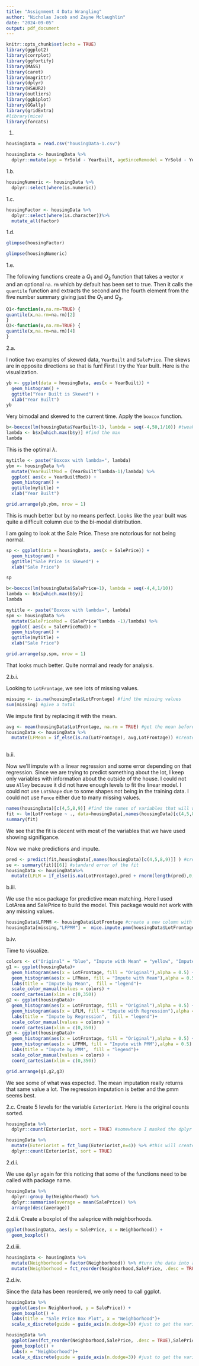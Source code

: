 ```yaml
---
title: "Assignment 4 Data Wrangling"
author: "Nicholas Jacob and Zayne Mclaughlin"
date: "2024-09-05"
output: pdf_document
---
```


```r
knitr::opts_chunk$set(echo = TRUE)
library(ggplot2)
library(corrplot)
library(ggfortify)
library(MASS)
library(caret)
library(magrittr)
library(dplyr)
library(HSAUR2)
library(outliers)
library(ggbiplot)
library(GGally)
library(gridExtra)
#library(mice)
library(forcats)
```

1.
```r
housingData = read.csv("housingData-1.csv")

housingData <- housingData %>%
  dplyr::mutate(age = YrSold - YearBuilt, ageSinceRemodel = YrSold - YearRemodAdd, ageofGarage = YrSold - GarageYrBlt)
```
1.b.

```r
housingNumeric <- housingData %>% 
  dplyr::select(where(is.numeric))

```
1.c.
```r
housingFactor <- housingData %>% 
  dplyr::select(where(is.character))%>%
  mutate_all(factor)
```

1.d.
```r
glimpse(housingFactor)
```
```r
glimpse(housingNumeric)
```
1.e.

The following functions create a $Q_1$ and $Q_3$ function that takes a vector $x$ and an optional `na.rm` which by default has been set to true.  Then it calls the `quantile` function and extracts the second and the fourth element from the five number summary giving just the $Q_1$ and $Q_3$.
```r
Q1<-function(x,na.rm=TRUE) {
quantile(x,na.rm=na.rm)[2]
}
Q3<-function(x,na.rm=TRUE) {
quantile(x,na.rm=na.rm)[4]
}
```

2.a.

I notice two examples of skewed data, `YearBuilt` and `SalePrice`.  The skews are in opposite directions so that is fun!  First I try the Year built.  Here is the visualization.

```r
yb <- ggplot(data = housingData, aes(x = YearBuilt)) +
  geom_histogram() +
  ggtitle("Year Built is Skewed") +
  xlab("Year Built")
yb
```

Very bimodal and skewed to the current time.  Apply the `boxcox` function.

```r
b<-boxcox(lm(housingData$YearBuilt~1), lambda = seq(-4,50,1/10)) #tweaked the limits until found the correct parameter for this
lambda <- b$x[which.max(b$y)] #find the max
lambda
```

This is the optimal $\lambda$.

```r
mytitle <- paste("Boxcox with lambda=", lambda)
ybm <- housingData %>%
  mutate(YearBuiltMod = (YearBuilt^lambda-1)/lambda) %>%
  ggplot( aes(x = YearBuiltMod)) +
  geom_histogram() +
  ggtitle(mytitle) +
  xlab("Year Built")

grid.arrange(yb,ybm, nrow = 1)
```
This is much better but by no means perfect.  Looks like the year built was quite a difficult column due to the bi-modal distribution.

I am going to look at the Sale Price.  These are notorious for not being normal.

```r
sp <- ggplot(data = housingData, aes(x = SalePrice)) +
  geom_histogram() +
  ggtitle("Sale Price is Skewed") +
  xlab("Sale Price")

sp
```
```r
b<-boxcox(lm(housingData$SalePrice~1), lambda = seq(-4,4,1/10))
lambda <- b$x[which.max(b$y)]
lambda
```

```r
mytitle <- paste("Boxcox with lambda=", lambda)
spm <- housingData %>%
  mutate(SalePriceMod = (SalePrice^lambda -1)/lambda) %>%
  ggplot( aes(x = SalePriceMod)) +
  geom_histogram() +
  ggtitle(mytitle) +
  xlab("Sale Price")

grid.arrange(sp,spm, nrow = 1)
```

That looks much better.  Quite normal and ready for analysis.

2.b.i.

Looking to `LotFrontage`, we see lots of missing values.
```r
missing <- is.na(housingData$LotFrontage) #find the missing values
sum(missing) #give a total
```
We impute first by replacing it with the mean.

```r
avg <- mean(housingData$LotFrontage, na.rm = TRUE) #get the mean before imputing
housingData <- housingData %>%
  mutate(LFMean = if_else(is.na(LotFrontage), avg,LotFrontage)) #create a new column imputed with the mean
  
```

b.ii.

Now we'll impute with a linear regression and some error depending on that regression.  Since we are trying to predict something about the lot, I keep only variables with information about the outside of the house.  I could not use `Alley` because it did not have enough levels to fit the linear model.  I could not use `LotShape` due to some shapes not being in the training data.  I could not use `Fence` either due to many missing values.
```r
names(housingData)[c(4,5,8,9)] #find the names of variables that will work 
fit <- lm(LotFrontage ~ ., data=housingData[,names(housingData)[c(4,5,8,9)]]) #do linear fit
summary(fit)
```
We see that the fit is decent with most of the variables that we have used showing signifigance.

Now we make predictions and impute.
```r
pred <- predict(fit,housingData[,names(housingData)[c(4,5,8,9)]] ) #create predictions
se <- summary(fit)[[6]] #standard error of the fit
housingData <- housingData%>%
  mutate(LFLM = if_else(is.na(LotFrontage),pred + rnorm(length(pred),0,se),LotFrontage)) #add the new column
```

b.iii.

We use the `mice` package for predictive mean matching.  Here I used LotArea and SalePrice to build the model.  This package would not work with any missing values.
```r
housingData$LFPMM <- housingData$LotFrontage #create a new column with all the values
housingData[missing,"LFPMM"] =  mice.impute.pmm(housingData$LotFrontage,!missing,housingData[,names(housingData)[c(5,74)]]) #replace na's with predictions
```

b.iv.

Time to visualize.

```r
colors <- c("Original" = "blue", "Impute with Mean" = "yellow", "Impute with Regression" = "red", "Impute with PMM" = "orange")
g1 <- ggplot(housingData)+
  geom_histogram(aes(x = LotFrontage, fill = "Original"),alpha = 0.5) +
  geom_histogram(aes(x = LFMean, fill = "Impute with Mean"),alpha = 0.5) +
  labs(title = "Impute by Mean",  fill = "legend")+
  scale_color_manual(values = colors) +
  coord_cartesian(xlim = c(0,350))
g2 <- ggplot(housingData)+
  geom_histogram(aes(x = LotFrontage, fill = "Original"),alpha = 0.5) +
  geom_histogram(aes(x = LFLM, fill = "Impute with Regression"),alpha = 0.5) +
  labs(title = "Impute by Regression",  fill = "legend")+
  scale_color_manual(values = colors) +
  coord_cartesian(xlim = c(0,350))
g3 <- ggplot(housingData)+
  geom_histogram(aes(x = LotFrontage, fill = "Original"),alpha = 0.5) +
  geom_histogram(aes(x = LFPMM, fill = "Impute with PMM"),alpha = 0.5) +
  labs(title = "Impute by PMM",  fill = "legend")+
  scale_color_manual(values = colors) +
  coord_cartesian(xlim = c(0,350))

grid.arrange(g1,g2,g3)
```

We see some of what was expected.  The mean imputation really returns that same value a lot.  The regression imputation is better and the pmm seems best.  

2.c.
Create 5 levels for the variable `Exterior1st`.  Here is the original counts sorted.
```r
housingData %>%
  dplyr::count(Exterior1st, sort = TRUE) #somewhere I masked the dplyr count function
```
```r
housingData %>%
  mutate(Exterior1st = fct_lump(Exterior1st,n=4)) %>% #this will create 4 categories with the 5th being other
  dplyr::count(Exterior1st, sort = TRUE)
```

2.d.i.

We use `dplyr` again for this noticing that some of the functions need to be called with package name.
```r
housingData %>% 
  dplyr::group_by(Neighborhood) %>%
  dplyr::summarise(average = mean(SalePrice)) %>%
  arrange(desc(average))
```

2.d.ii.
Create a boxplot of the saleprice with neighborhoods.

```r
ggplot(housingData, aes(y = SalePrice, x = Neighborhood)) +
  geom_boxplot()
```

2.d.iii.
```r
housingData <- housingData %>%
  mutate(Neighborhood = factor(Neighborhood)) %>% #turn the data into a factor
  mutate(Neighborhood = fct_reorder(Neighborhood,SalePrice, .desc = TRUE)) #reorder the data uses median by default

```
2.d.iv.

Since the data has been reordered, we only need to call ggplot.
```r
housingData %>%
  ggplot(aes(x= Neighborhood, y = SalePrice)) +
  geom_boxplot() +
  labs(title = "Sale Price Box Plot", x = "Neighborhood")+
  scale_x_discrete(guide = guide_axis(n.dodge=3)) #just to get the variables to dodge
```


```r
housingData %>%
  ggplot(aes(fct_reorder(Neighborhood,SalePrice, .desc = TRUE),SalePrice)) + #uses median by default
  geom_boxplot() +
  labs(x = "Neighborhood")+
  scale_x_discrete(guide = guide_axis(n.dodge=3)) #just to get the variables to dodge
  
```
